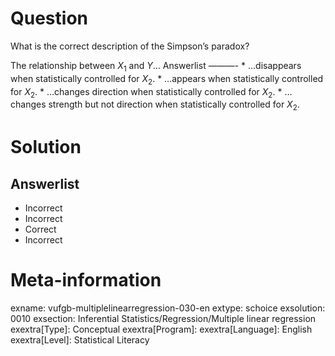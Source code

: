 Question
========

What is the correct description of the Simpson's paradox?

The relationship between $X_{1}$ and *Y*... 
Answerlist
----------
* ...disappears when statistically controlled for $X_{2}$.
* ...appears when statistically controlled for $X_{2}$.
* ...changes direction when statistically controlled for $X_{2}$.
* ...changes strength but not direction when statistically controlled for $X_{2}$.

Solution
========

Answerlist
----------
* Incorrect
* Incorrect
* Correct
* Incorrect

Meta-information
================
exname: vufgb-multiplelinearregression-030-en
extype: schoice
exsolution: 0010
exsection: Inferential Statistics/Regression/Multiple linear regression
exextra[Type]: Conceptual
exextra[Program]: 
exextra[Language]: English
exextra[Level]: Statistical Literacy
